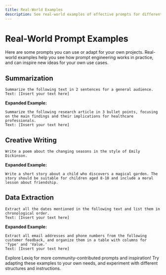 ```yaml
---
title: Real-World Examples
description: See real-world examples of effective prompts for different tasks.
---
```


# Real-World Prompt Examples

Here are some prompts you can use or adapt for your own projects. Real-world examples help you see how prompt engineering works in practice, and can inspire new ideas for your own use cases.

## Summarization

```
Summarize the following text in 2 sentences for a general audience.
Text: [Insert your text here]
```

**Expanded Example:**

```
Summarize the following research article in 3 bullet points, focusing on the main findings and their implications for healthcare professionals.
Text: [Insert your text here]
```

## Creative Writing

```
Write a poem about the changing seasons in the style of Emily Dickinson.
```

**Expanded Example:**

```
Write a short story about a child who discovers a magical garden. The story should be suitable for children aged 8-10 and include a moral lesson about friendship.
```

## Data Extraction

```
Extract all the dates mentioned in the following text and list them in chronological order.
Text: [Insert your text here]
```

**Expanded Example:**

```
Extract all email addresses and phone numbers from the following customer feedback, and organize them in a table with columns for 'Type' and 'Value.'
Text: [Insert your text here]
```

<Callout type="info">
  Explore Lexiq for more community-contributed prompts and inspiration! Try
  adapting these examples to your own needs, and experiment with different
  structures and instructions.
</Callout>
